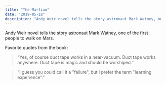 ```yaml
---
title: "The Martian"
date: "2019-05-18"
description: "Andy Weir novel tells the story astronaut Mark Watney, one of the first people to walk on Mars."
---
```


Andy Weir novel tells the story astronaut Mark Watney, one of the first people to walk on Mars.

Favorite quotes from the book:

> “Yes, of course duct tape works in a near-vacuum. Duct tape works anywhere. Duct tape is magic and should be worshiped.”

> “I guess you could call it a "failure", but I prefer the term "learning experience".”
